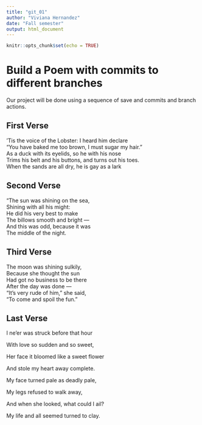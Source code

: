 ```yaml
---
title: "git_01"
author: "Viviana Hernandez"
date: "Fall semester"
output: html_document
---
```


```r
knitr::opts_chunk$set(echo = TRUE)
```
# Build a Poem with commits to different branches
Our project will be done using a sequence of save and commits and branch actions.
<!-- Do not modify or change any text in "!--" bracketed areas such as this --- these are instructions to
you, if you change any of this the git program will notice it and compromise your git merging strategy !-->

## First Verse 
<!--Put the first five lines of a poem by Lewis Carrol in this section!-->

'Tis the voice of the Lobster: I heard him declare  
"You have baked me too brown, I must sugar my hair."  
As a duck with its eyelids, so he with his nose  
Trims his belt and his buttons, and turns out his toes.  
When the sands are all dry, he is gay as a lark

## Second Verse
<!--Put the first five lines of a poem by Robert Frost here!-->

"The sun was shining on the sea,   
      Shining with all his might:   
He did his very best to make   
      The billows smooth and bright —   
And this was odd, because it was   
      The middle of the night.
      
## Third Verse
<!--Put the first two verses of The Walrus and the Carpenter here!-->

The moon was shining sulkily,   
      Because she thought the sun   
Had got no business to be there   
      After the day was done —   
"It's very rude of him," she said,   
      "To come and spoil the fun." 
      
## Last Verse
<!--Put a short poem of your choice 8-20 lines,here!-->

I ne’er was struck before that hour   

   With love so sudden and so sweet,   

Her face it bloomed like a sweet flower   

   And stole my heart away complete.   

My face turned pale as deadly pale,   

   My legs refused to walk away,   

And when she looked, what could I ail?   

   My life and all seemed turned to clay.
